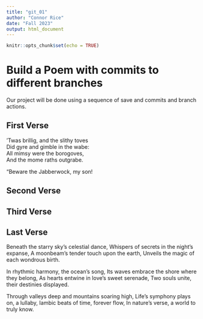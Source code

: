 ```yaml
---
title: "git_01"
author: "Connor Rice"
date: "Fall 2023"
output: html_document
---
```


```r
knitr::opts_chunk$set(echo = TRUE)
```
# Build a Poem with commits to different branches
Our project will be done using a sequence of save and commits and branch actions.
<!-- Do not modify or change any text in "!--" bracketed areas such as this --- these are instructions to
you, if you change any of this the git program will notice it and compromise your git merging strategy !-->

## First Verse 
<!--Put the first five lines of a poem by Lewis Carrol in this section!-->

’Twas brillig, and the slithy toves  
Did gyre and gimble in the wabe:  
All mimsy were the borogoves,  
And the mome raths outgrabe.  
  
“Beware the Jabberwock, my son! 

## Second Verse
<!--Put the first five lines of a poem by Robert Frost here!-->

## Third Verse
<!--Put the first two verses of The Walrus and the Carpenter here!-->

## Last Verse
<!--Put a short poem you created using chatGPT of 20 to 30 lines,here!-->

Beneath the starry sky's celestial dance,
Whispers of secrets in the night's expanse,
A moonbeam's tender touch upon the earth,
Unveils the magic of each wondrous birth.

In rhythmic harmony, the ocean's song,
Its waves embrace the shore where they belong,
As hearts entwine in love's sweet serenade,
Two souls unite, their destinies displayed.

Through valleys deep and mountains soaring high,
Life's symphony plays on, a lullaby,
Iambic beats of time, forever flow,
In nature's verse, a world to truly know.

